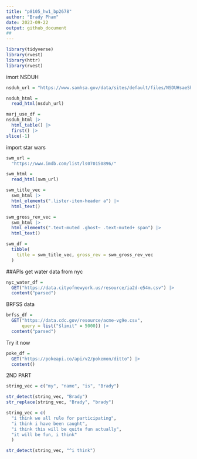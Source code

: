```yaml
---
title: "p8105_hw1_bp2678"
author: "Brady Pham"
date: 2023-09-22
output: github_document
## 
---
```


```r
library(tidyverse)
library(rvest)
library(httr)
library(rvest)
```

imort NSDUH
```r
nsduh_url = "https://www.samhsa.gov/data/sites/default/files/NSDUHsaeShortTermCHG2015/NSDUHsaeShortTermCHG2015.htm"
```


```r
nsduh_html = 
  read_html(nsduh_url)
```

```r
marj_use_df =
nsduh_html |>
  html_table() |>
  first() |>
slice(-1)
```

import star wars 
```r
swm_url = 
  "https://www.imdb.com/list/ls070150896/"

swm_html =
  read_html(swm_url)
```


```r
swm_title_vec = 
  swm_html |>
  html_elements(".lister-item-header a") |>
  html_text()

swm_gross_rev_vec = 
  swm_html |>
  html_elements(".text-muted .ghost~ .text-muted+ span") |>
  html_text()

swm_df = 
  tibble(
    title = swm_title_vec, gross_rev = swm_gross_rev_vec
  )

```

##APIs
get water data from nyc

```r
nyc_water_df = 
  GET("https://data.cityofnewyork.us/resource/ia2d-e54m.csv") |>
  content("parsed")
```


BRFSS data
```r
brfss_df = 
  GET("https://data.cdc.gov/resource/acme-vg9e.csv",
      query = list("$limit" = 5000)) |>
  content("parsed")
```

Try it now
```r
poke_df = 
  GET("https://pokeapi.co/api/v2/pokemon/ditto") |>
  content()

```


2ND PART

```r
string_vec = c("my", "name", "is", "Brady")

str_detect(string_vec, "Brady")
str_replace(string_vec, "Brady", "brady")
```


```r
string_vec = c(
  "i think we all rule for participating",
  "i think i have been caught",
  "i think this will be quite fun actually",
  "it will be fun, i think"
  )

str_detect(string_vec, "^i think")
```




















